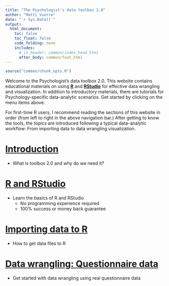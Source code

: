 ```yaml
---
title: "The Psychologist's data toolbox 2.0"
author: "Matti Vuorre"
date: "`r Sys.Date()`"
output: 
  html_document:
    toc: false
    toc_float: false
    code_folding: none
    includes:
      # in_header: common/index_head.html
      after_body: common/foot.html
---
```


```r
source("common/chunk_opts.R")
```

Welcome to the Psychologist's data toolbox 2.0. This website contains educational materials on using [__R__](https://www.r-project.org/) and [__RStudio__](https://www.rstudio.com/) for effective data wrangling and visualization. In addition to introductory materials, there are tutorials for Psychology-specific data-analytic scenarios. Get started by clicking on the menu items above.

For first-time R users, I recommend reading the sections of this website in order (from left to right in the above navigation bar.) After getting to know the tools, the topics are introduced following a typical data-analytic workflow: From importing data to data wrangling visualization.

# [Introduction](introduction.html)

* What is toolbox 2.0 and why do we need it?

# [R and RStudio](rrstudio.html)

* Learn the basics of R and RStudio
    - No programming experience required
    - 100% success or money back guarantee
    
# [Importing data to R](import.html)

* How to get data files to R

# [Data wrangling: Questionnaire data](questionnaire.html)

* Get started with data wrangling using real questionnaire data

